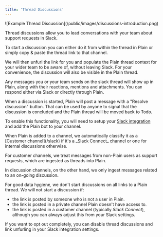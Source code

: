 ```yaml
---
title: 'Thread Discussions'
---
```


<Frame>![Example Thread Discussion](/public/images/discussions-introduction.png)</Frame>

Thread discussions allow you to lead conversations with your team about support requests in Slack.

To start a discussion you can either do it from within the thread in Plain or simply copy & paste the thread link to that channel.

We will then unfurl the link for you and populate the Plain thread context for your wider team to be aware of, without leaving Slack.
For your convenience, the discussion will also be visible in the Plain thread.

Any messages you or your team sends on the slack thread will show up in Plain, along with their reactions, mentions and attachments. You can respond either via Slack or directly through Plain.

When a discussion is started, Plain will post a message with a "Resolve discussion" button. That can be used by anyone to signal that the discussion is concluded and the Plain thread will be moved back to Todo.

To enable this functionality, you will need to setup your [Slack integration](/slack) and add the Plain bot to your channel.

<Warning>
  When Plain is added to a channel, we automatically classify it as a [Customer channel](/slack) if it's a _Slack Connect_ channel or one for internal discussions otherwise.

For customer channels, we treat messages from non-Plain users as support requests, which are ingested as threads into Plain.

In discussion channels, on the other hand, we only ingest messages related to an on-going discussion.

</Warning>

For good data hygiene, we don't start discussions on all links to a Plain thread.
We will not start a discussion if:

- the link is posted by someone who is not a user in Plain.
- the link is posted in a private channel Plain doesn't have access to.
- the link is posted in a customer channel (typically _Slack Connect_), although you can always adjust this from your Slack settings.

If you want to opt out completely, you can disable thread discussions and link unfurling in your Slack integration settings.
